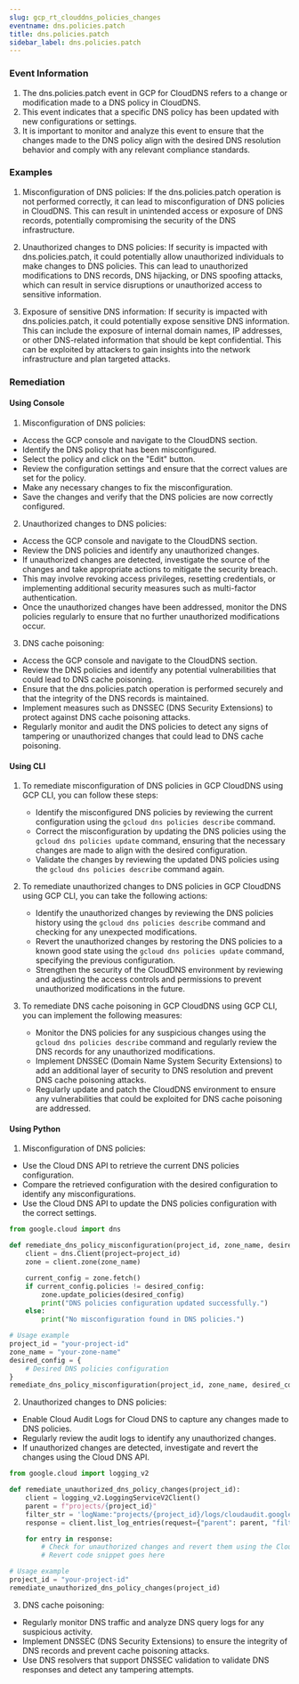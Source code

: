 ```yaml
--- 
slug: gcp_rt_clouddns_policies_changes
eventname: dns.policies.patch
title: dns.policies.patch
sidebar_label: dns.policies.patch
---
```

                       
### Event Information

1. The dns.policies.patch event in GCP for CloudDNS refers to a change or modification made to a DNS policy in CloudDNS.
2. This event indicates that a specific DNS policy has been updated with new configurations or settings.
3. It is important to monitor and analyze this event to ensure that the changes made to the DNS policy align with the desired DNS resolution behavior and comply with any relevant compliance standards.


### Examples

1. Misconfiguration of DNS policies: If the dns.policies.patch operation is not performed correctly, it can lead to misconfiguration of DNS policies in CloudDNS. This can result in unintended access or exposure of DNS records, potentially compromising the security of the DNS infrastructure.

2. Unauthorized changes to DNS policies: If security is impacted with dns.policies.patch, it could potentially allow unauthorized individuals to make changes to DNS policies. This can lead to unauthorized modifications to DNS records, DNS hijacking, or DNS spoofing attacks, which can result in service disruptions or unauthorized access to sensitive information.

3. Exposure of sensitive DNS information: If security is impacted with dns.policies.patch, it could potentially expose sensitive DNS information. This can include the exposure of internal domain names, IP addresses, or other DNS-related information that should be kept confidential. This can be exploited by attackers to gain insights into the network infrastructure and plan targeted attacks.

### Remediation

#### Using Console

1. Misconfiguration of DNS policies:
- Access the GCP console and navigate to the CloudDNS section.
- Identify the DNS policy that has been misconfigured.
- Select the policy and click on the "Edit" button.
- Review the configuration settings and ensure that the correct values are set for the policy.
- Make any necessary changes to fix the misconfiguration.
- Save the changes and verify that the DNS policies are now correctly configured.

2. Unauthorized changes to DNS policies:
- Access the GCP console and navigate to the CloudDNS section.
- Review the DNS policies and identify any unauthorized changes.
- If unauthorized changes are detected, investigate the source of the changes and take appropriate actions to mitigate the security breach.
- This may involve revoking access privileges, resetting credentials, or implementing additional security measures such as multi-factor authentication.
- Once the unauthorized changes have been addressed, monitor the DNS policies regularly to ensure that no further unauthorized modifications occur.

3. DNS cache poisoning:
- Access the GCP console and navigate to the CloudDNS section.
- Review the DNS policies and identify any potential vulnerabilities that could lead to DNS cache poisoning.
- Ensure that the dns.policies.patch operation is performed securely and that the integrity of the DNS records is maintained.
- Implement measures such as DNSSEC (DNS Security Extensions) to protect against DNS cache poisoning attacks.
- Regularly monitor and audit the DNS policies to detect any signs of tampering or unauthorized changes that could lead to DNS cache poisoning.

#### Using CLI

1. To remediate misconfiguration of DNS policies in GCP CloudDNS using GCP CLI, you can follow these steps:
   - Identify the misconfigured DNS policies by reviewing the current configuration using the `gcloud dns policies describe` command.
   - Correct the misconfiguration by updating the DNS policies using the `gcloud dns policies update` command, ensuring that the necessary changes are made to align with the desired configuration.
   - Validate the changes by reviewing the updated DNS policies using the `gcloud dns policies describe` command again.

2. To remediate unauthorized changes to DNS policies in GCP CloudDNS using GCP CLI, you can take the following actions:
   - Identify the unauthorized changes by reviewing the DNS policies history using the `gcloud dns policies describe` command and checking for any unexpected modifications.
   - Revert the unauthorized changes by restoring the DNS policies to a known good state using the `gcloud dns policies update` command, specifying the previous configuration.
   - Strengthen the security of the CloudDNS environment by reviewing and adjusting the access controls and permissions to prevent unauthorized modifications in the future.

3. To remediate DNS cache poisoning in GCP CloudDNS using GCP CLI, you can implement the following measures:
   - Monitor the DNS policies for any suspicious changes using the `gcloud dns policies describe` command and regularly review the DNS records for any unauthorized modifications.
   - Implement DNSSEC (Domain Name System Security Extensions) to add an additional layer of security to DNS resolution and prevent DNS cache poisoning attacks.
   - Regularly update and patch the CloudDNS environment to ensure any vulnerabilities that could be exploited for DNS cache poisoning are addressed.

#### Using Python

1. Misconfiguration of DNS policies:
- Use the Cloud DNS API to retrieve the current DNS policies configuration.
- Compare the retrieved configuration with the desired configuration to identify any misconfigurations.
- Use the Cloud DNS API to update the DNS policies configuration with the correct settings.

```python
from google.cloud import dns

def remediate_dns_policy_misconfiguration(project_id, zone_name, desired_config):
    client = dns.Client(project=project_id)
    zone = client.zone(zone_name)

    current_config = zone.fetch()
    if current_config.policies != desired_config:
        zone.update_policies(desired_config)
        print("DNS policies configuration updated successfully.")
    else:
        print("No misconfiguration found in DNS policies.")

# Usage example
project_id = "your-project-id"
zone_name = "your-zone-name"
desired_config = {
    # Desired DNS policies configuration
}
remediate_dns_policy_misconfiguration(project_id, zone_name, desired_config)
```

2. Unauthorized changes to DNS policies:
- Enable Cloud Audit Logs for Cloud DNS to capture any changes made to DNS policies.
- Regularly review the audit logs to identify any unauthorized changes.
- If unauthorized changes are detected, investigate and revert the changes using the Cloud DNS API.

```python
from google.cloud import logging_v2

def remediate_unauthorized_dns_policy_changes(project_id):
    client = logging_v2.LoggingServiceV2Client()
    parent = f"projects/{project_id}"
    filter_str = 'logName:"projects/{project_id}/logs/cloudaudit.googleapis.com%2Factivity" AND protoPayload.methodName:"dns.policies.patch"'
    response = client.list_log_entries(request={"parent": parent, "filter": filter_str})

    for entry in response:
        # Check for unauthorized changes and revert them using the Cloud DNS API
        # Revert code snippet goes here

# Usage example
project_id = "your-project-id"
remediate_unauthorized_dns_policy_changes(project_id)
```

3. DNS cache poisoning:
- Regularly monitor DNS traffic and analyze DNS query logs for any suspicious activity.
- Implement DNSSEC (DNS Security Extensions) to ensure the integrity of DNS records and prevent cache poisoning attacks.
- Use DNS resolvers that support DNSSEC validation to validate DNS responses and detect any tampering attempts.


 
